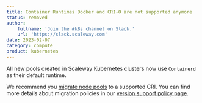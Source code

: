 ```yaml
---
title: Container Runtimes Docker and CRI-O are not supported anymore
status: removed
author:
    fullname: 'Join the #k8s channel on Slack.'
    url: 'https://slack.scaleway.com'
date: 2023-02-07
category: compute
product: kubernetes
---
```


All new pools created in Scaleway Kubernetes clusters now use `Containerd` as their default runtime. 

We recommend you [migrate node pools](https://www.scaleway.com/en/docs/containers/kubernetes/how-to/change-container-runtime-interface/) to a supported CRI. You can find more details about migration policies in our [version support policy page](https://www.scaleway.com/en/docs/containers/kubernetes/reference-content/version-support-policy/).

